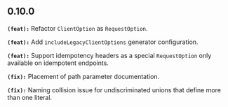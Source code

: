 ## 0.10.0
**`(feat):`** Refactor `ClientOption` as `RequestOption`.

**`(feat):`** Add `includeLegacyClientOptions` generator configuration.

**`(feat):`** Support idempotency headers as a special `RequestOption` only available on idempotent endpoints.

**`(fix):`** Placement of path parameter documentation.

**`(fix):`** Naming collision issue for undiscriminated unions that define more than one literal.

